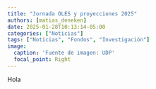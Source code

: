 ```yaml
---
title: "Jornada OLES y proyecciones 2025"
authors: [matias_deneken]
date: 2025-01-28T10:13:14-05:00
categories: ["Noticias"]
tags: ["Noticias", "Fondos", "Investigación"]
image:
  caption: 'Fuente de imagen: UDP'
  focal_point: Right
---
```


Hola



